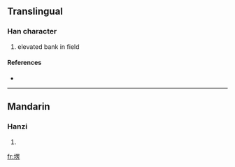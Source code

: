 ==Translingual==

===Han character===
{{Han char|rn=32|rad=土|as=09|sn=12|four=|canj=土田中尸 (GWLS)}}

# elevated bank in field

====References====
* {{Han ref|kx=0234.271|hdz=10464.020|uh=5844|ud=22596}}

----

==Mandarin==

===Hanzi===
{{cmn-hanzi|pin=[[léng]] ([[leng2]])|wg=leng<sup>2</sup>}}

# {{defn|Mandarin|sort=土09}}

[[fr:塄]]